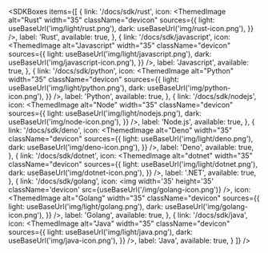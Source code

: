 
<SDKBoxes
  items={[
    {
      link: '/docs/sdk/rust',
      icon: <ThemedImage
            alt="Rust"
            width="35"
            className="devicon"
            sources={{
              light: useBaseUrl('img/light/rust.png'),
              dark: useBaseUrl('img/rust-icon.png'),
            }}
          />,
      label: 'Rust',
      available: true,
    },
    {
      link: '/docs/sdk/javascript',
      icon: <ThemedImage
            alt="Javascript"
            width="35"
            className="devicon"
            sources={{
              light: useBaseUrl('img/light/javascript.png'),
              dark: useBaseUrl('img/javascript-icon.png'),
            }}
          />,
      label: 'Javascript',
      available: true,
    },
    {
      link: '/docs/sdk/python',
      icon: <ThemedImage
            alt="Python"
            width="35"
            className="devicon"
            sources={{
              light: useBaseUrl('img/light/python.png'),
              dark: useBaseUrl('img/python-icon.png'),
            }}
          />,
      label: 'Python',
      available: true,
    },
    {
      link: '/docs/sdk/nodejs',
      icon: <ThemedImage
            alt="Node"
            width="35"
            className="devicon"
            sources={{
              light: useBaseUrl('img/light/nodejs.png'),
              dark: useBaseUrl('img/node-icon.png'),
            }}
          />,
      label: 'Node.js',
      available: true,
    },
    {
      link: '/docs/sdk/deno',
      icon: <ThemedImage
            alt="Deno"
            width="35"
            className="devicon"
            sources={{
              light: useBaseUrl('img/light/deno.png'),
              dark: useBaseUrl('img/deno-icon.png'),
            }}
          />,
      label: 'Deno',
      available: true,
    },
     {
      link: '/docs/sdk/dotnet',
      icon: <ThemedImage
            alt="dotnet"
            width="35"
            className="devicon"
            sources={{
              light: useBaseUrl('img/light/dotnet.png'),
              dark: useBaseUrl('img/dotnet-icon.png'),
            }}
          />,
      label: '.NET',
      available: true,
    },
    {
      link: '/docs/sdk/golang',
      icon: <img width='35' height='35' className='devicon' src={useBaseUrl('/img/golang-icon.png')} />,
      icon: <ThemedImage
            alt="Golang"
            width="35"
            className="devicon"
            sources={{
              light: useBaseUrl('img/light/golang.png'),
              dark: useBaseUrl('img/golang-icon.png'),
            }}
          />,
      label: 'Golang',
      available: true,
    },
    {
      link: '/docs/sdk/java',
      icon: <ThemedImage
            alt="Java"
            width="35"
            className="devicon"
            sources={{
              light: useBaseUrl('img/light/java.png'),
              dark: useBaseUrl('img/java-icon.png'),
            }}
          />,
      label: 'Java',
      available: true,
    }
  ]}
/>
